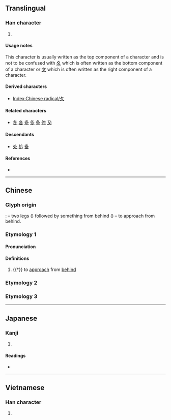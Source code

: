 {{character info/new}}
{{also|攵|夊}}
==Translingual==
{{stroke order|type=animate}}

===Han character===
{{Han char|rn=34|rad=夂|as=00|sn=3|four=27400|canj=HE,XHE|ids=⿻𠂊㇏}}

# {{mul-kangxi radical-def}}

====Usage notes====
This character is usually written as the top component of a character and is not to be confused with [[夊]] which is often written as the bottom component of a character or [[攵]] which is often written as the right component of a character.

====Derived characters====
* [[Index:Chinese radical/夂]]

====Related characters====
* [[冬]] [[各]] [[夅]] [[㣊]] [[夆]] [[舛]] [[夃]]

====Descendants====
* [[处]] [[処]] [[备]]<!-- Simplified characters that are not part of the original Kangxi dictionary -->

====References====
* {{Han ref|kx=0244.170|dkj=05691|dj=0484.220|hdz=20867.150|uh=5902|ud=22786}}

----

==Chinese==
{{zh-forms}}
{{rfc|zh}}

===Glyph origin===
{{Han etyl}}
''{{w|Shuowen}}'': {{liushu|i}} – two legs ({{zh-l|*𠂊}}) followed by something from behind ({{zh-l|*㇏}}) – to approach from behind.
{{attn|zh|the different forms in Han etyl are not related... the large seal is 終}}

===Etymology 1===

====Pronunciation====
{{zh-pron
|m=zhǐ
|c=zi2
|h=pfs=chí
|mn=xm:chí/qz:tí
|w=2tsr
|mc=y
|oc=
|ma=
|cat=v
}}

====Definitions====
{{zh-hanzi}}

# {{†}} to [[approach]] from [[behind]]

===Etymology 2===
{{zh-see|終|v}}

===Etymology 3===
{{zh-see|夊|v}}

----

==Japanese==

===Kanji===
{{ja-kanji|grade=9|rs=夂00}}

# {{defn|lang=ja|sort=夂00}}

====Readings====
* {{ja-readings|on=[[ち]] (chi), [[しゅう]] (shū), [[しゅ]] (shu)|kun=[[おくれる]] (okureru)}}

----

==Vietnamese==

===Han character===
{{vi-hantu|[[truy]]|rs=夂00}}

# {{defn|lang=vi|sort=夂00}}

[[Category:CJKV radicals| ]]